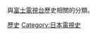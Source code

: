 與[[富士電視台|富士電視台]]歷史相關的分類。
<!--* 相關分類 - [[:Category:產經新聞歷史|:Category:產經新聞歷史]]-->

[[Category:富士電視台|歷史]]
[[Category:日本電視史|Category:日本電視史]]
